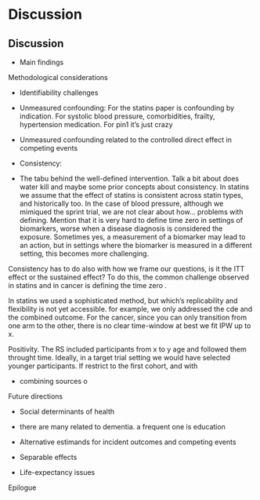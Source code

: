 # Discussion


## Discussion

- Main findings

Methodological considerations

 * Identifiability challenges
 
- Unmeasured confounding: For the statins paper is confounding by indication. For systolic blood pressure, comorbidities, frailty, hypertension medication. For pin1 it's just crazy

- Unmeasured confounding related to the controlled direct effect in competing events

- Consistency: 

- The tabu behind the well-defined intervention. Talk a bit about does water kill and maybe some prior concepts about consistency. In statins we assume that the effect of statins is consistent across statin types, and historically too.
In the case of blood pressure, although we mimiqued the sprint trial, we are not clear about how... problems with defining.
Mention that it is very hard to define time zero in settings of biomarkers, worse when a disease diagnosis is considered the exposure. Sometimes yes, a measurement of a biomarker may lead to an action, but in settings where the biomarker is measured in a different setting, this becomes more challenging.


Consistency has to do also with how we frame our questions, is it the ITT effect or the sustained effect?
To do this, the common challenge observed in statins and in cancer is defining the time zero
.

In statins we used a sophisticated method, but which's replicability and flexibility is not yet accessible. for example, we only addressed the cde and the combined outcome.
For the cancer, since you can only transition from one arm to the other, there is no clear time-window at best we fit IPW up to x.

Positivity. The RS included participants from x to y age and followed them throught time. Ideally, in a target trial setting we would have selected younger participants. If restrict to the first cohort, and with 

- combining sources o

Future directions

- Social determinants of health

- there are many related to dementia. a frequent one is education

- Alternative estimands for incident outcomes and competing events

* Separable effects

* Life-expectancy issues


Epilogue
